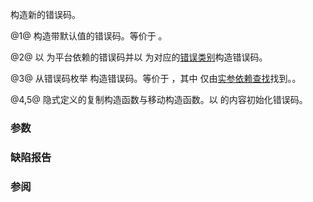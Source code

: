 {{cpp/error/error_code/title|error_code}}
{{cpp/error/error_code/navbar}}
{{dcl begin}}
{{dcl|num=1|since=c++11|1=
error_code() noexcept;
}}
{{dcl|num=2|since=c++11|1=
error_code( int ec, const error_category&amp; ecat ) noexcept;
}}
{{dcl|num=3|since=c++11|1=
template&lt; class ErrorCodeEnum &gt;
error_code( ErrorCodeEnum e ) noexcept;
}}
{{dcl|num=4|since=c++11|notes={{mark implicit}}|1=
error_code( const error_code&amp; other ) = default;
}}
{{dcl|num=5|since=c++11|notes={{mark implicit}}|1=
error_code( error_code&amp;&amp; other ) = default;
}}
{{dcl end}}

构造新的错误码。

@1@ 构造带默认值的错误码。等价于 {{c|error_code(0, std::system_category())}}。

@2@ 以 {{c|ec}} 为平台依赖的错误码并以 {{c|ecat}} 为对应的[[cpp/error/error_category|错误类别]]构造错误码。

@3@ 从错误码枚举 {{c|e}} 构造错误码。等价于 {{c|make_error_code(e)}}，其中 {{tt|make_error_code}} 仅由[[cpp/language/adl|实参依赖查找]]找到。{{cpp/enable_if|{{c|std::is_error_code_enum&lt;ErrorCodeEnum&gt;::value}} 为 {{c|true}} }}。

@4,5@ 隐式定义的复制构造函数与移动构造函数。以 {{c|other}} 的内容初始化错误码。

===参数===
{{par begin}}
{{par|other|用以初始化的另一错误码}}
{{par|ec|用以构造的平台依赖的错误码}}
{{par|ecat|对应 {{c|ec}} 的错误类别}}
{{par|e|用以构造的错误码枚举}}
{{par end}}

===缺陷报告===
{{dr list begin}}
{{dr list item|wg=lwg|dr=3629|std=C++11|before=仅使用 {{tt|std::make_error_code}} 重载|after=使用 ADL 所找到的重载}}
{{dr list end}}

===参阅===
{{dsc begin}}
{{dsc inc|cpp/error/errc/dsc make_error_code}}
{{dsc inc|cpp/io/io_errc/dsc make_error_code}}
{{dsc inc|cpp/thread/future_errc/dsc make_error_code}}
{{dsc end}}

{{langlinks|de|en|es|fr|it|ja|pt|ru}}